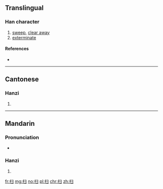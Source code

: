 {{also|掃}}
==Translingual==

===Han character===
{{Han char|rn=64|rad=手|as=03|sn=6|four=|canj=QSM|ids=⿰扌彐}}

# [[sweep]], [[clear away]]
# [[exterminate]]

====References====
* {{Han ref|kx=0418.141|hdz=31831.110|uh=626B|ud=25195}}

----

==Cantonese==

===Hanzi===
{{yue-hanzi|jyut=[[sou2]], [[sou3]]|y=sou2, sou3|tra=掃}}

# {{defn|lang=yue|sort=手03}}

----

==Mandarin==

===Pronunciation===
* {{audio|Zh-sao.ogg|Audio|lang=cmn}}

===Hanzi===
{{cmn-hanzi|tra=掃|pin=[[sǎo]] ([[sao3]])|wg=sao<sup>3</sup>}}

# {{defn|lang=cmn|sort=手03}}

[[fr:扫]]
[[mg:扫]]
[[no:扫]]
[[pl:扫]]
[[chr:扫]]
[[zh:扫]]